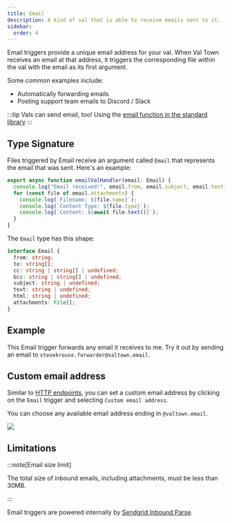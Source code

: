 ```yaml
---
title: Email
description: A kind of val that is able to receive emails sent to it.
sidebar:
  order: 4
---
```



Email triggers provide a unique email address for your val. When Val Town
receives an email at that address, it triggers the corresponding file within the val with the email as its first argument.

Some common examples include:

- Automatically forwarding emails
- Posting support team emails to Discord / Slack

:::tip
Vals can send email, too! Using the [email function in the standard library](/reference/std/email)
:::

## Type Signature

Files triggered by Email receive an argument called `Email` that represents the email that was sent. Here's an example:

```ts title="Example"
export async function emailValHandler(email: Email) {
  console.log("Email received!", email.from, email.subject, email.text);
  for (const file of email.attachments) {
    console.log(`Filename: ${file.name}`);
    console.log(`Content Type: ${file.type}`);
    console.log(`Content: ${await file.text()}`);
  }
}
```

The `Email` type has this shape:

```ts
interface Email {
  from: string;
  to: string[];
  cc: string | string[] | undefined;
  bcc: string | string[] | undefined;
  subject: string | undefined;
  text: string | undefined;
  html: string | undefined;
  attachments: File[];
}
```

## Example

This Email trigger forwards any email it receives to me. Try it out by sending an email to `stevekrouse.forwarder@valtown.email`.

<Val url="https://www.val.town/embed/x/valdottown/forwarder/forwarder" />

## Custom email address

Similar to [HTTP endpoints](/vals/http/custom-subdomains/), you can set a custom email address by clicking on the `Email` trigger and selecting `Custom email address`.

You can choose any available email address ending in `@valtown.email`.

![](./custom-email-add.png)

## Limitations

:::note[Email size limit]

The total size of inbound emails, including attachments, must be less than 30MB.

:::

Email triggers are powered internally by [Sendgrid Inbound Parse](https://www.twilio.com/docs/sendgrid/ui/account-and-settings/inbound-parse).
